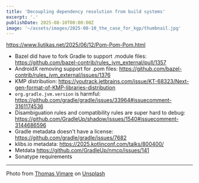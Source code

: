 ```yaml
---
title: 'Decoupling dependency resolution from build systems'
excerpt: '.'
publishDate: 2025-08-10T00:00:00Z
image: '~/assets/images/2025-08-10_the_case_for_kgp/thumbnail.jpg'
---
```


https://www.liutikas.net/2025/06/12/Pom-Pom-Pom.html

* Bazel did have to fork Gradle to support .module files: https://github.com/bazel-contrib/rules_jvm_external/pull/1357
* AndroidX removing support for .pom files: https://github.com/bazel-contrib/rules_jvm_external/issues/1376
* KMP distribution: https://youtrack.jetbrains.com/issue/KT-68323/Next-gen-format-of-KMP-libraries-distribution
* `org.gradle.jvm.version` is harmful: https://github.com/gradle/gradle/issues/33964#issuecomment-3161174536
* Disambiguation rules and compatibility rules are super hard to debug: https://github.com/GradleUp/shadow/issues/1540#issuecomment-3144686596
* Gradle metadata doesn't have a license: https://github.com/gradle/gradle/issues/7682
* klibs.io metadata: https://2025.kotlinconf.com/talks/800400/
* Metdata https://github.com/GradleUp/nmcp/issues/141
* Sonatype requirements
---

Photo from [Thomas Vimare](https://unsplash.com/@vimarethomas) on [Unsplash](https://unsplash.com/photos/body-of-water-under-blue-and-white-sky-at-daytime-IZ01rjX0XQA)
